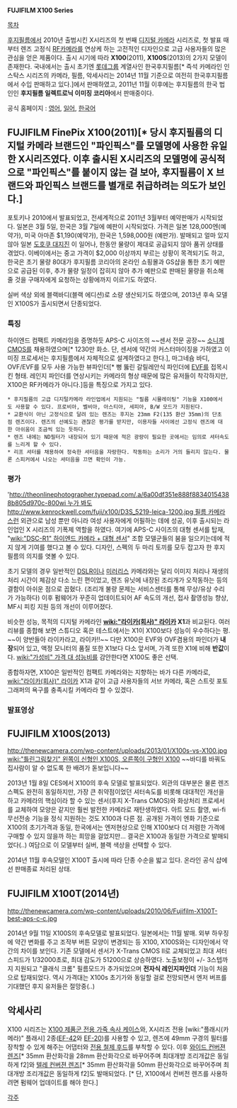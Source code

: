 '''FUJIFILM X100 Series'''

[[목차]]

[[후지필름]]에서 2010년 출범시킨 X시리즈의 첫 번째 [[디지털 카메라]] 시리즈로, 첫 발표 때부터 렌즈 고정식 [[RF카메라]]를 연상케 하는 고전적인 디자인으로 고급 사용자들의 많은 관심을 얻은 제품이다. 출시 시기에 따라 '''X100'''(2011), '''X100S'''(2013)의 2가지 모델이 존재한다.
국내에서는 출시 초기엔 [[롯데그룹]] 계열사인 한국후지필름[* 즉석 카메라인 인스탁스 시리즈의 카메라, 필름, 악세사리는 2014년 11월 기준으로 여전히 한국후지필름에서 수입 판매하고 있다.]에서 판매하였고, 2011년 11월 이후에는 후지필름의 한국 법인인 '''후지필름 일렉트로닉 이미징 코리아'''에서 판매중이다.

공식 홈페이지 : [http://www.finepix-x100.com 영어], [http://www.finepix-x100.com/ja 일어], [http://www.fujifilm.co.kr/product/pro_detail_feature_sample.asp?pidx=664&P_Cate1=C&P_Cate2=A&P_Cate3=02 한국어]

== FUJIFILM FinePix X100(2011)[* 당시 후지필름의 디지털 카메라 브랜드인 "파인픽스"를 모델명에 사용한 유일한 X시리즈였다. 이후 출시된 X시리즈의 모델명에 공식적으로 "파인픽스"를 붙이지 않는 걸 보아, 후지필름이 X 브랜드와 파인픽스 브랜드를 별개로 취급하려는 의도가 보인다.] ==

포토키나 2010에서 발표되었고, 전세계적으로 2011년 3월부터 예약판매가 시작되었다. 일본은 3월 5일, 한국은 3월 7일에 예판이 시작되었다. 가격은 일본 128,000엔(예약가), 미국 아마존 $1,190(예약가), 한국은 1,598,000원 (예판가). 발매되고 얼마 있지 않아 일본 [[도호쿠 대지진]] 이 일어나, 한동안 물량이 제대로 공급되지 않아 품귀 상태를 겪었다. 이베이에서는 중고 가격이 $2,000 이상까지 부르는 상황이 목격되기도 하고, 한국은 초기 물량 80대가 후지필름 코리아의 온라인 쇼핑몰과 GS샵을 통한 초기 예판으로 공급된 이후, 추가 물량 일정이 잡히지 않아 추가 예판으로 판매된 물량을 취소해 줄 것을 구매자에게 요청하는 상황에까지 이르기도 하였다.

실버 색상 외에 블랙바디(블랙 에디션)로 소량 생산되기도 하였으며, 2013년 후속 모델인 X100S가 출시되면서 단종되었다.

=== 특징 ===
하이엔드 컴팩트 카메라임을 증명하듯 APS-C 사이즈의 ~~센서 전문 공장~~ [[소니]]제 [[CMOS]]를 채용하였으며[* 1230만 화소. 단, 센서에 약간의 커스터마이징을 가하였고 이미징 프로세서는 후지필름에서 자체적으로 설계하였다고 한다.], 마그네슘 바디, OVF/EVF를 모두 사용 가능한 뷰파인더[* 뻥 뚫린 갈릴레안식 파인더에 [[EVF]]를 접목시킨 형태. 레인지 파인더를 연상시키는 카메라의 형상 때문에 많은 유저들이 착각하지만, X100은 RF카메라가 아니다.]등을 특징으로 가지고 있다.

 * 후지필름의 고급 디지털카메라 라인업에서 지원되는 "필름 시뮬레이팅" 기능을 X100에서도 사용할 수 있다. 프로비아, 벨비아, 아스티아, 세피아, B/W 모드가 지원된다.
 * 교환식이 아닌 고정식으로 달려 있는 렌즈는 후지논 23mm F2(135 환산 35mm)의 단초점 렌즈이다. 렌즈의 선예도는 괜찮은 평가를 받지만, 이용자들 사이에선 고정식 렌즈에 대한 아쉬움이 조금씩 있는 듯하다.
 * 렌즈 내에는 ND필터가 내장되어 있기 때문에 적은 광량이 필요한 곳에서는 임의로 셔터속도를 느리게 할 수 있다.
 * 리프 셔터를 채용하여 정숙한 셔터음을 자랑한다. 작동하는 소리가 거의 들리지 않는다. 물론 스피커에서 나오는 셔터음을 끄면 확인이 가능.

=== 평가 ===
'[[http://theonlinephotographer.typepad.com/.a/6a00df351e888f88340154388b805d970c-800wi 누가 봐도]] [[http://www.kenrockwell.com/fuji/x100/D3S_5219-leica-1200.jpg 필름 카메라스런]] 외관으로 남성 뿐만 아니라 여성 사용자에게 어필하는 데에 성공, 이후 출시되는 라인업인 X 시리즈의 기폭제 역할을 하였다. 여기에 APS-C 사이즈의 대형 센서를 탑재, "[[wiki:"DSC-R1" 하이엔드 카메라 + 대형 센서]]" 조합 모델군들의 붐을 일으키는데에 적지 않게 기여를 했다고 볼 수 있다. 디자인, 스펙의 두 마리 토끼를 모두 잡고자 한 후지필름의 의지를 엿볼 수 있다.

초기 모델의 경우 일반적인 [[DSLR]]이나 [[미러리스]] 카메라와는 달리 이미지 처리나 재생의 처리 시간이 체감상 다소 느린 편이었고, 렌즈 유닛에 내장된 조리개가 오작동하는 등의 결함이 아쉬운 점으로 꼽혔다. (조리개 불량 문제는 서비스센터를 통해 무상/유상 수리가 가능하다) 이후 펌웨어가 꾸준히 업데이트되어 AF 속도의 개선, 접사 촬영성능 향상, MF시 피킹 지원 등의 개선이 이루어졌다.

비슷한 성능, 목적의 디지털 카메라인 '''[[wiki:"라이카(회사)" 라이카]] X1'''과 비교된다. 여러 리뷰를 종합해 보면 스튜디오 혹은 테스트에서는 X1이 X100보다 성능이 우수하다는 평. ~~이 양반들아 라이카라고, 라이카!!~~ 다만 X100은 EVF와 OVF겸용의 파인더가 '''내장'''되어 있고, 액정 모니터의 품질 또한 X1보다 다소 앞서며, 가격 또한 X1에 비해 '''반값'''이다. [[wiki:"가성비" 가격 대 성능비]]를 감안한다면 X100도 좋은 선택.

종합하자면, X100은 일반적인 컴팩트 카메라와는 지향하는 바가 다른 카메라로, [[wiki:"라이카(회사)" 라이카]] X1과 같이 고급 사용자들의 서브 카메라, 혹은 스트릿 포토그래퍼의 욕구를 충족시킬 카메라라 할 수 있겠다.

=== 발표영상 ===
{{{#!html
<iframe title="YouTube video player" width="640" height="390" src="http://www.youtube.com/embed/IC40yqB4kBM" frameborder="0" allowfullscreen></iframe>
}}}




== FUJIFILM X100S(2013) ==
http://thenewcamera.com/wp-content/uploads/2013/01/X100s-vs-X100.jpg
[[wiki:"틀린그림찾기" 왼쪽이 신형인 X100S, 오른쪽이 구형인 X100]]
~~바디를 바꿔도 집사람이 알 수 없도록 한 배려가 돋보입니다~~

2013년 1월 8일 CES에서 X100의 후속 모델로 발표되었다. 외관의 대부분은 물론 렌즈스펙도 완전히 동일하지만, 가장 큰 취약점이었던 셔터속도를 비롯해 대대적인 개선을 하고 카메라의 핵심이라 할 수 있는 센서(후지 X-Trans CMOS)와 화상처리 프로세서를 교체하여 모양은 같지만 훨씬 발전한 카메라로 재탄생하였다. 아트 모드 촬영, wi-fi 무선전송 기능을 정식 지원하는 것도 X100과 다른 점.
공개된 가격이 엔화 기준으로 X100의 초기가격과 동일, 한국에서는 엔저현상으로 인해 X100보다 더 저렴한 가격에 구매할 수 있지 않을까 하는 희망을 걸었지만... 결국은 X100과 동일한 가격으로 발매되었다(..)
여담으로 이 모델부터 실버, 블랙 색상을 선택할 수 있다.

2014년 11월 후속모델인 X100T 출시에 따라 단종 수순을 밟고 있다. 온라인 공식 샵에선 판매종료 처리된 상태.

== FUJIFILM X100T(2014년) ==
http://thenewcamera.com/wp-content/uploads/2010/06/Fujifilm-X100T-best-aps-c-c.jpg

2014년 9월 11일 X100S의 후속모델로 발표되었다. 일본에서는 11월 발매. 외부 하우징에 약간 변화를 주고 조작부 버튼 모양이 변경되는 등 X100, X100S와는 디자인에서 약간의 차이를 보인다. 기존 모델에서 센서가 X-Trans CMOS II로 교체되었고 최대 셔터스피드가 1/32000초로, 최대 감도가 51200으로 상승하였다. 노출보정이 +/- 3스텝까지 지원되고 "클래식 크롬" 필름모드가 추가되었으며 '''전자식 레인지파인더''' 기능이 처음으로 탑재되었다. 역시 가격대는 X100s 초기가와 동일할 걸로 전망되면서 엔저 버프를 기대했던 후지 유저들은 절망중(..)


== 악세사리 ==
X100 시리즈는 [http://image.gsshop.com/image/67/61/6761500_N1.jpg X100 제품군 전용 가죽 속사 케이스]와, X시리즈 전용 [wiki:"플래시(카메라)" 플래시] 2종([http://www.focusnusantara.com/product_store/pic/product_8657_fujifilm_ef_42_ttl_flash_d.jpg EF-42]와 [http://www.focusnusantara.com/product_store/pic/product_7804_fujifilm_ef_20_ttl_flash_for_x100_d.jpg EF-20])를 사용할 수 있고, 렌즈에 49mm 구경의 필터를 장착할 수 있게 해주는 어댑터와 [http://photorumors.com/wp-content/uploads/2011/02/fuji-x100-hood.jpeg 전용 철제 후드]를 부착할 수 있다. 이후 [http://fujifilm-x.com/accessories/common/images/lens-accessories/conversionlens/wcl-x100/img_01.jpg 와이드 컨버젼 렌즈][* 35mm 환산화각을 28mm 환산화각으로 바꾸어주며 최대개방 조리개값은 동일하게 f2]와 [http://www.photoshow.co.kr/korean/wp-content/uploads/2014/04/20140419-0914391659.jpg 텔레 컨버젼 렌즈][* 35mm 환산화각을 50mm 환산화각으로 바꾸어주며 최대개방 조리개값은 동일하게 f2]도 발매되었다. [* 단, X100에서 컨버전 렌즈를 사용하려면 펌웨어 업데이트를 해야 한다.]

[[각주]]
